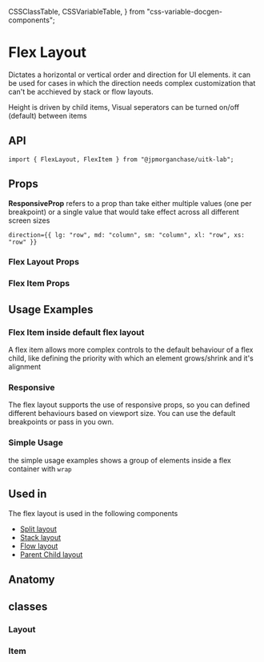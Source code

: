   CSSClassTable,
  CSSVariableTable,
} from "css-variable-docgen-components";

<Meta title="Layout/Docs/FlexLayout" component={FlexLayout} />

# Flex Layout

Dictates a horizontal or vertical order and direction for UI elements.
it can be used for cases in which the direction needs complex customization that can't be acchieved by stack or flow layouts. 

Height is driven by child items, 
Visual seperators can be turned on/off (default) between items

<Canvas>
  <Story id="layout-docs-flexlayout--default-flex-layout" />
</Canvas>

## API

```
import { FlexLayout, FlexItem } from "@jpmorganchase/uitk-lab";
```

## Props

**ResponsiveProp** refers to a prop than take either multiple values (one per breakpoint) or a single value that would take effect across all different screen sizes 
```
direction={{ lg: "row", md: "column", sm: "column", xl: "row", xs: "row" }}
```
### Flex Layout Props

<ArgsTable of={FlexLayout} />

### Flex Item Props

<ArgsTable of={FlexItem} />

## Usage Examples

### Flex Item inside default flex layout

A flex item allows more complex controls to the default behaviour of a flex child, like defining the priority with which an element grows/shrink and it's alignment  

<Canvas>
  <Story id="layout-flexlayout-flexitem--flex-item-wrapper" />
</Canvas>

### Responsive

The flex layout supports the use of responsive props, so you can defined different behaviours based on viewport size. 
You can use the default breakpoints or pass in you own.

<Canvas>
  <Story id="layout-flexlayout--toolkit-flex-layout-responsive" />
</Canvas>

### Simple Usage

the simple usage examples shows a group of elements inside a flex container with `wrap`
<Canvas>
  <Story id="layout-flexlayout--flex-layout-simple-usage" />
</Canvas>

## Used in

The flex layout is used in the following components

- [Split layout](?path=/docs/layout-docs-splitlayout--default-split-layout)
- [Stack layout](?path=/docs/layout-docs-stacklayout--default-stack-layout)
- [Flow layout](?path=/docs/layout-flowlayout--default-flow-layout)
- [Parent Child layout](?path=/docs/layout-docs-parentchildlayout--default-parent-child-layout)

## Anatomy

<Canvas>
  <ComponentAnatomy showLegend>
    <FlexLayout>
      <FlexItem></FlexItem>
    </FlexLayout>
  </ComponentAnatomy>
</Canvas>

## classes

### Layout

<CSSClassTable of={FlexLayout} />

### Item

<CSSClassTable of={FlexItem} />
